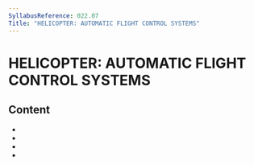 ```yaml
---
SyllabusReference: 022.07
Title: "HELICOPTER: AUTOMATIC FLIGHT CONTROL SYSTEMS"
---
```


# HELICOPTER: AUTOMATIC FLIGHT CONTROL SYSTEMS

## Content

- <Link href="022.07.01" />
- <Link href="022.07.02" />
- <Link href="022.07.03" />
- <Link href="022.07.04" />
